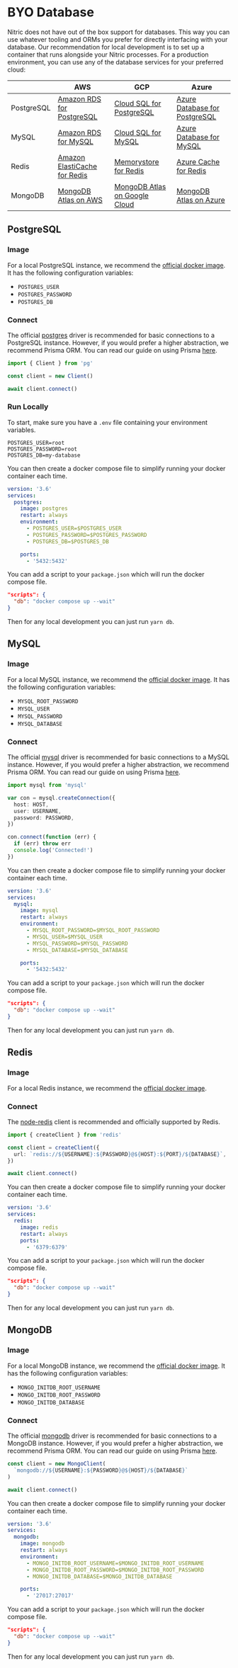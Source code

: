 
# BYO Database

Nitric does not have out of the box support for databases. This way you can use whatever tooling and ORMs you prefer for directly interfacing with your database. Our recommendation for local development is to set up a container that runs alongside your Nitric processes. For a production environment, you can use any of the database services for your preferred cloud:

|            | AWS                                                                              | GCP                                                                                       | Azure                                                                                   |
| ---------- | -------------------------------------------------------------------------------- | ----------------------------------------------------------------------------------------- | --------------------------------------------------------------------------------------- |
| PostgreSQL | [Amazon RDS for PostgreSQL](https://aws.amazon.com/rds/postgresql/)              | [Cloud SQL for PostgreSQL](https://cloud.google.com/sql/docs/postgres)                    | [Azure Database for PostgreSQL](https://azure.microsoft.com/en-us/products/postgresql/) |
| MySQL      | [Amazon RDS for MySQL](https://aws.amazon.com/rds/mysql/)                        | [Cloud SQL for MySQL](https://cloud.google.com/sql/docs/mysql)                            | [Azure Database for MySQL](https://azure.microsoft.com/en-us/products/mysql/)           |
| Redis      | [Amazon ElastiCache for Redis](https://aws.amazon.com/elasticache/redis/)        | [Memorystore for Redis](https://cloud.google.com/memorystore/docs/redis)                  | [Azure Cache for Redis](https://azure.microsoft.com/en-us/products/cache/)              |
| MongoDB    | [MongoDB Atlas on AWS](https://www.mongodb.com/docs/atlas/reference/amazon-aws/) | [MongoDB Atlas on Google Cloud](https://www.mongodb.com/docs/atlas/reference/google-gcp/) | [MongoDB Atlas on Azure](https://www.mongodb.com/docs/atlas/reference/microsoft-azure/) |

## PostgreSQL

### Image

For a local PostgreSQL instance, we recommend the [official docker image](https://hub.docker.com/_/postgres). It has the following configuration variables:

- `POSTGRES_USER`
- `POSTGRES_PASSWORD`
- `POSTGRES_DB`

### Connect

The official [postgres](https://github.com/mysql/mysql-connector-nodejs) driver is recommended for basic connections to a PostgreSQL instance. However, if you would prefer a higher abstraction, we recommend Prisma ORM. You can read our guide on using Prisma [here](https://nitric.io/guides/serverless-api-with-planetscale-and-prisma).

```ts
import { Client } from 'pg'

const client = new Client()

await client.connect()
```

### Run Locally

To start, make sure you have a `.env` file containing your environment variables.

```
POSTGRES_USER=root
POSTGRES_PASSWORD=root
POSTGRES_DB=my-database
```

You can then create a docker compose file to simplify running your docker container each time.

```yaml {{ label: "docker-compose.yml" }}
version: '3.6'
services:
  postgres:
    image: postgres
    restart: always
    environment:
      - POSTGRES_USER=$POSTGRES_USER
      - POSTGRES_PASSWORD=$POSTGRES_PASSWORD
      - POSTGRES_DB=$POSTGRES_DB

    ports:
      - '5432:5432'
```

You can add a script to your `package.json` which will run the docker compose file.

```json {{ label: "package.json" }}
"scripts": {
  "db": "docker compose up --wait"
}
```

Then for any local development you can just run `yarn db`.

## MySQL

### Image

For a local MySQL instance, we recommend the [official docker image](https://hub.docker.com/_/mysql). It has the following configuration variables:

- `MYSQL_ROOT_PASSWORD`
- `MYSQL_USER`
- `MYSQL_PASSWORD`
- `MYSQL_DATABASE`

### Connect

The official [mysql](https://github.com/mysql/mysql-connector-nodejs) driver is recommended for basic connections to a MySQL instance. However, if you would prefer a higher abstraction, we recommend Prisma ORM. You can read our guide on using Prisma [here](https://nitric.io/guides/serverless-api-with-planetscale-and-prisma).

```ts
import mysql from 'mysql'

var con = mysql.createConnection({
  host: HOST,
  user: USERNAME,
  password: PASSWORD,
})

con.connect(function (err) {
  if (err) throw err
  console.log('Connected!')
})
```

You can then create a docker compose file to simplify running your docker container each time.

```yaml {{ label: "docker-compose.yml" }}
version: '3.6'
services:
  mysql:
    image: mysql
    restart: always
    environment:
      - MYSQL_ROOT_PASSWORD=$MYSQL_ROOT_PASSWORD
      - MYSQL_USER=$MYSQL_USER
      - MYSQL_PASSWORD=$MYSQL_PASSWORD
      - MYSQL_DATABASE=$MYSQL_DATABASE

    ports:
      - '5432:5432'
```

You can add a script to your `package.json` which will run the docker compose file.

```json {{ label: "package.json" }}
"scripts": {
  "db": "docker compose up --wait"
}
```

Then for any local development you can just run `yarn db`.

## Redis

### Image

For a local Redis instance, we recommend the [official docker image](https://hub.docker.com/_/redis).

### Connect

The [node-redis](https://github.com/redis/node-redis) client is recommended and officially supported by Redis.

```ts
import { createClient } from 'redis'

const client = createClient({
  url: `redis://${USERNAME}:${PASSWORD}@${HOST}:${PORT}/${DATABASE}`,
})

await client.connect()
```

You can then create a docker compose file to simplify running your docker container each time.

```yaml {{ label: "docker-compose.yml" }}
version: '3.6'
services:
  redis:
    image: redis
    restart: always
    ports:
      - '6379:6379'
```

You can add a script to your `package.json` which will run the docker compose file.

```json {{ label: "package.json" }}
"scripts": {
  "db": "docker compose up --wait"
}
```

Then for any local development you can just run `yarn db`.

## MongoDB

### Image

For a local MongoDB instance, we recommend the [official docker image](https://hub.docker.com/_/mongo). It has the following configuration variables:

- `MONGO_INITDB_ROOT_USERNAME`
- `MONGO_INITDB_ROOT_PASSWORD`
- `MONGO_INITDB_DATABASE`

### Connect

The official [mongodb](https://github.com/mongodb/node-mongodb-native) driver is recommended for basic connections to a MongoDB instance. However, if you would prefer a higher abstraction, we recommend Prisma ORM. You can read our guide on using Prisma [here](https://nitric.io/guides/serverless-api-with-planetscale-and-prisma).

```ts
const client = new MongoClient(
  `mongodb://${USERNAME}:${PASSWORD}@${HOST}/${DATABASE}`
)

await client.connect()
```

You can then create a docker compose file to simplify running your docker container each time.

```yaml {{ label: "docker-compose.yml" }}
version: '3.6'
services:
  mongodb:
    image: mongodb
    restart: always
    environment:
      - MONGO_INITDB_ROOT_USERNAME=$MONGO_INITDB_ROOT_USERNAME
      - MONGO_INITDB_ROOT_PASSWORD=$MONGO_INITDB_ROOT_PASSWORD
      - MONGO_INITDB_DATABASE=$MONGO_INITDB_DATABASE

    ports:
      - '27017:27017'
```

You can add a script to your `package.json` which will run the docker compose file.

```json {{ label: "package.json" }}
"scripts": {
  "db": "docker compose up --wait"
}
```

Then for any local development you can just run `yarn db`.
